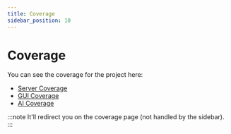 ```yaml
---
title: Coverage
sidebar_position: 10
---
```


# Coverage

You can see the coverage for the project here:

- <a href="/coverage/server">Server Coverage</a>
- <a href="/coverage/gui">GUI Coverage</a>
- <a href="/coverage/ai">AI Coverage</a>

:::note
It'll redirect you on the coverage page (not handled by the sidebar).
:::
